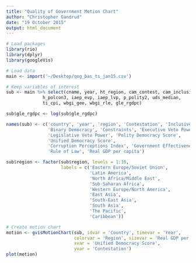 ```yaml
---
title: "Quality of Government Motion Chart"
author: "Christopher Gandrud"
date: "19 October 2015"
output: html_document
---
```



```r
# Load packages
library(rio)
library(dplyr)
library(googleVis)

# Load data
main <- import('~/Desktop/qog_bas_ts_jan15.csv')

# Keep variables of interest
sub <- main %>% select(cname, year, ht_region, cam_contest, cam_inclusive, chga_demo, 
              h_polcon3, iaep_evp, iaep_lvp, p_polity2, uds_median,
              ti_cpi, wbgi_gee, wbgi_rle, gle_rgdpc)

sub$gle_rgdpc <- log(sub$gle_rgdpc)

names(sub) <- c('country', 'year', 'region', 'Contestation', 'Inclusiveness', 
                'Binary Democracy', 'Constraints', 'Executive Veto Power',
                'Legislative Veto Power', 'Polity Democracy Score', 
                'Unified Democracy Score', 
                'Corruption Perceptions Index', 'Government Effectiveness',
                'Rule of Law', 'Real GDP per capita')

sub$region <- factor(sub$region, levels = 1:10, 
                     labels = c('Eastern Europe/Soviet Union',
                                'Latin America',
                                'North Africa/Middle East',
                                'Sub-Saharan Africa',
                                'Western Europe/North America',
                                'East Asia',
                                'South-East Asia',
                                'South Asia',
                                'The Pacific',
                                'Caribbean'))

# Create motion chart
motion <- gvisMotionChart(sub, idvar = 'Country', timevar = 'Year', 
                          colorvar = 'Region', sizevar = 'Real GDP per capita',
                          xvar = 'Unified Democracy Score', 
                          yvar = 'Contestation')
plot(motion)
```

